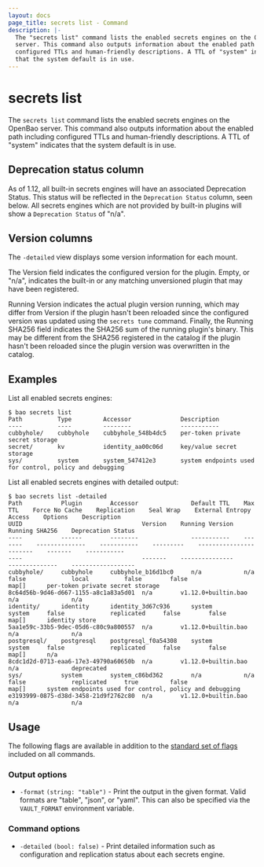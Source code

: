 ```yaml
---
layout: docs
page_title: secrets list - Command
description: |-
  The "secrets list" command lists the enabled secrets engines on the OpenBao
  server. This command also outputs information about the enabled path including
  configured TTLs and human-friendly descriptions. A TTL of "system" indicates
  that the system default is in use.
---
```


# secrets list

The `secrets list` command lists the enabled secrets engines on the OpenBao server.
This command also outputs information about the enabled path including
configured TTLs and human-friendly descriptions. A TTL of "system" indicates
that the system default is in use.

## Deprecation status column

As of 1.12, all built-in secrets engines will have an associated Deprecation
Status. This status will be reflected in the `Deprecation Status` column, seen
below. All secrets engines which are not provided by built-in plugins will show a
`Deprecation Status` of "n/a".

## Version columns

The `-detailed` view displays some version information for each mount.

The Version field indicates the configured version for the plugin. Empty, or "n/a",
indicates the built-in or any matching unversioned plugin that may have been registered.

Running Version indicates the actual plugin version running, which may differ from
Version if the plugin hasn't been reloaded since the configured version was updated
using the `secrets tune` command. Finally, the Running SHA256 field indicates the
SHA256 sum of the running plugin's binary. This may be different from the SHA256
registered in the catalog if the plugin hasn't been reloaded since the plugin
version was overwritten in the catalog.

## Examples

List all enabled secrets engines:

```shell-session
$ bao secrets list
Path          Type         Accessor              Description
----          ----         --------              -----------
cubbyhole/    cubbyhole    cubbyhole_548b4dc5    per-token private secret storage
secret/       kv           identity_aa00c06d     key/value secret storage
sys/          system       system_547412e3       system endpoints used for control, policy and debugging
```

List all enabled secrets engines with detailed output:

```shell-session
$ bao secrets list -detailed
Path           Plugin        Accessor               Default TTL    Max TTL    Force No Cache    Replication    Seal Wrap    External Entropy Access    Options    Description                                                UUID                                  Version    Running Version          Running SHA256    Deprecation Status
----           ------        --------               -----------    -------    --------------    -----------    ---------    -----------------------    -------    -----------                                                ----                                  -------    ---------------          --------------    ------------------
cubbyhole/     cubbyhole     cubbyhole_b16d1bc0     n/a            n/a        false             local          false        false                      map[]      per-token private secret storage                           8c64d56b-9d46-d667-1155-a8c1a83a5d01  n/a        v1.12.0+builtin.bao    n/a               n/a
identity/      identity      identity_3d67c936      system         system     false             replicated     false        false                      map[]      identity store                                             5aa1e59c-33b5-9dec-05d6-c80c9a800557  n/a        v1.12.0+builtin.bao    n/a               n/a
postgresql/    postgresql    postgresql_f0a54308    system         system     false             replicated     false        false                      map[]      n/a                                                        8cdc1d2d-0713-eaa6-17e3-49790a60650b  n/a        v1.12.0+builtin.bao    n/a               deprecated
sys/           system        system_c86bd362        n/a            n/a        false             replicated     true         false                      map[]      system endpoints used for control, policy and debugging    e3193999-0875-d38d-3458-21d9f2762c80  n/a        v1.12.0+builtin.bao    n/a               n/a
```

## Usage

The following flags are available in addition to the [standard set of
flags](/docs/commands) included on all commands.

### Output options

- `-format` `(string: "table")` - Print the output in the given format. Valid
  formats are "table", "json", or "yaml". This can also be specified via the
  `VAULT_FORMAT` environment variable.

### Command options

- `-detailed` `(bool: false)` - Print detailed information such as configuration
  and replication status about each secrets engine.
